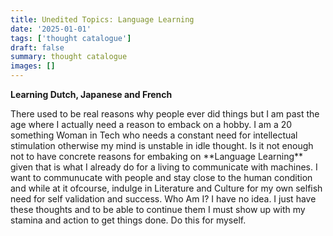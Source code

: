```yaml
---
title: Unedited Topics: Language Learning
date: '2025-01-01'
tags: ['thought catalogue']
draft: false
summary: thought catalogue
images: []
---
```

<p> 

**Learning Dutch, Japanese and French**
</p>
<p>
There used to be real reasons why people ever did things but I am past the age where I actually need a reason to emback on a hobby.
I am a 20 something Woman in Tech who needs a constant need for intellectual stimulation otherwise my mind is unstable in idle thought.
Is it not enough not to have concrete reasons for embaking on **Language Learning** given that is what I already do for a living to communicate with machines.
I want to communucate with people and stay close to the human condition and while at it ofcourse, indulge in Literature and Culture for my own selfish need for self validation and success.
Who Am I? I have no  idea. I just have these thoughts and to be able to continue them I must show up with my stamina and action to get things done. Do this for myself.


</p>